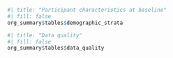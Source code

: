 ```r
#| title: "Participant characteristics at baseline"
#| fill: false
org_summary$tables$demographic_strata
```

```r
#| title: "Data quality"
#| fill: false
org_summary$tables$data_quality
```

